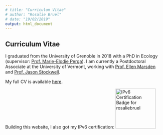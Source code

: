 ```yaml
---
# title: "Curriculum Vitae"
# author: "Rosalie Bruel"
# date: "19/02/2019"
output: html_document
---
```


<!-- Global site tag (gtag.js) - Google Analytics -->
<script async src="https://www.googletagmanager.com/gtag/js?id=UA-134870808-1"></script>
<script>
  window.dataLayer = window.dataLayer || [];
  function gtag(){dataLayer.push(arguments);}
  gtag('js', new Date());

  gtag('config', 'UA-134870808-1');
</script>

\n
<h2>Curriculum Vitae</h2>

I graduated from the University of Grenoble in 2018 with a PhD in Ecology (supervisor: [Prof. Marie-Elodie Perga](http://wp.unil.ch/lakes/marie-elodie-perga/)). I am currently a Postdoctoral Associate at the University of Vermont, working with [Prof. Ellen Marsden](https://www.uvm.edu/rsenr/profiles/ellen_marsden) and [Prof. Jason Stockwell](http://stockwelllaboratory.com).

My full CV is available [here](files/CV_Rosalie_Bruel.pdf).

Building this website, I also got my IPv6 certification:
<img src="//ipv6.he.net/certification/create_badge.php?pass_name=rosaliebruel&amp;badge=1" style="border: 0; width: 128px; height: 128px" alt="IPv6 Certification Badge for rosaliebruel"></img>